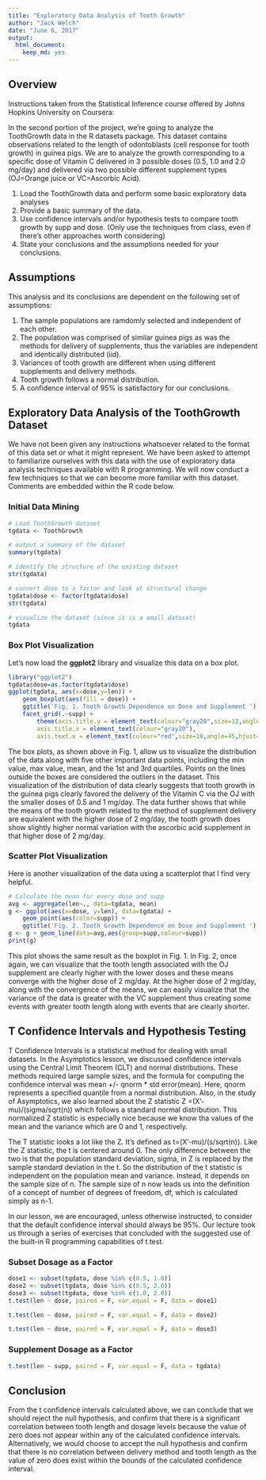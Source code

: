 ```yaml
---
title: "Exploratory Data Analysis of Tooth Growth"
author: "Jack Welch"
date: "June 6, 2017"
output:
  html_document:
    keep_md: yes
---
```


## Overview

Instructions taken from the Statistical Inference course offered by Johns Hopkins University on Coursera:

In the second portion of the project, we're going to analyze the ToothGrowth data in the R datasets package.  This dataset contains observations related to the length of odontoblasts (cell response for tooth growth) in guinea pigs.  We are to analyze the growth corresponding to a specific dose of Vitamin C delivered in 3 possible doses (0.5, 1.0 and 2.0 mg/day) and delivered via two possible different supplement types (OJ=Orange juice or VC=Ascorbic Acid).

1. Load the ToothGrowth data and perform some basic exploratory data analyses
2. Provide a basic summary of the data.
3. Use confidence intervals and/or hypothesis tests to compare tooth growth by supp and dose. (Only use the techniques from class, even if there's other approaches worth considering)
4. State your conclusions and the assumptions needed for your conclusions.

## Assumptions

This analysis and its conclusions are dependent on the following set of assumptions:

1. The sample populations are ramdomly selected and independent of each other.
2. The population was comprised of similar guinea pigs as was the methods for delivery of supplements, thus the variables are independent and identically distributed (iid).
3. Variances of tooth growth are different when using different supplements and delivery methods.
4. Tooth growth follows a normal distribution.
5. A confidence interval of 95% is satisfactory for our conclusions.

## Exploratory Data Analysis of the ToothGrowth Dataset

We have not been given any instructions whatsoever related to the format of this data set or what it might represent.  We have been asked to attempt to familiarize ourselves with this data with the use of exploratory data analysis techniques available with R programming.  We will now conduct a few techniques so that we can become more familiar with this dataset.  Comments are embedded within the R code below.

### Initial Data Mining

```r
# Load ToothGrowth dataset
tgdata <- ToothGrowth

# output a summary of the dataset
summary(tgdata)

# identify the structure of the existing dataset
str(tgdata)

# convert dose to a factor and look at structural change
tgdata$dose <- factor(tgdata$dose)
str(tgdata)

# visualize the dataset (since it is a small dataset)
tgdata

```

### Box Plot Visualization

Let's now load the **ggplot2** library and visualize this data on a box plot.


```r
library("ggplot2")
tgdata$dose=as.factor(tgdata$dose)
ggplot(tgdata, aes(x=dose,y=len)) + 
    geom_boxplot(aes(fill = dose)) + 
    ggtitle('Fig. 1. Tooth Growth Dependence on Dose and Supplement ') + 
    facet_grid(.~supp) + 
        theme(axis.title.y = element_text(colour="gray20",size=12,angle=90,hjust=.5,vjust=1),
        axis.title.x = element_text(colour="gray20"),
        axis.text.x = element_text(colour="red",size=10,angle=45,hjust=.5, vjust=.5))

```

The box plots, as shown above in Fig. 1, allow us to visualize the distribution of the data along with five other important data points, including the min value, max value, mean, and the 1st and 3rd quartiles.  Points on the lines outside the boxes are considered the outliers in the dataset.  This visualization of the distribution of data clearly suggests that tooth growth in the guinea pigs clearly favored the delivery of the Vitamin C via the OJ with the smaller doses of 0.5 and 1 mg/day. The data further shows that while the means of the tooth growth related to the method of supplement delivery are equivalent with the higher dose of 2 mg/day, the tooth growth does show slightly higher normal variation with the ascorbic acid supplement in that higher dose of 2 mg/day.

### Scatter Plot Visualization

Here is another visualization of the data using a scatterplot that I find very helpful.  

```r
# Calculate the mean for every dose and supp
avg <- aggregate(len~., data=tgdata, mean)
g <- ggplot(aes(x=dose, y=len), data=tgdata) + 
    geom_point(aes(color=supp)) +
    ggtitle('Fig. 2. Tooth Growth Dependence on Dose and Supplement ')
g <- g + geom_line(data=avg,aes(group=supp,colour=supp))
print(g)

```

This plot shows the same result as the boxplot in Fig. 1. In Fig. 2, once again, we can visualize that the tooth length associated with the OJ supplement are clearly higher with the lower doses and these means converge with the higher dose of 2 mg/day.  At the higher dose of 2 mg/day, along with the convergence of the means, we can easily visualize that the variance of the data is greater with the VC supplement thus creating some events with greater tooth length along with events that are clearly shorter.

## T Confidence Intervals and Hypothesis Testing

T Confidence Intervals is a statistical method for dealing with small datasets. In the Asymptotics lesson, we discussed confidence intervals using the Central Limit Theorem (CLT) and normal distributions.  These methods required large sample sizes, and the formula for computing the confidence interval was mean +/- qnorm * std error(mean).  Here, qnorm represents a specified quantile from a normal distribution.  Also, in the study of Asymptotics, we also learned about the Z statistic Z =(X'-mu)/(sigma/sqrt(n)) which follows a standard normal distribution.  This normalized Z statistic is especially nice because we know tha values of the mean and the variance which are 0 and 1, respectively.

The T statistic looks a lot like the Z.  It's defined as t=(X'-mu)/(s/sqrt(n)).  Like the Z statistic, the t is centered around 0.  The only difference between the two is that the population standard deviation, sigma, in Z is replaced by the sample standard deviation in the t.  So the distribution of the t statistic is independent on the population mean and variance.  Instead, it depends on the sample size of n.  The sample size of n now leads us into the definition of a concept of number of degrees of freedom, df, which is calculated simply as n-1.

In our lesson, we are encouraged, unless otherwise instructed, to consider that the default confidence interval should always be 95%.  Our lecture took us through a series of exercises that concluded with the suggested use of the built-in R programming capabilities of t.test.

### Subset Dosage as a Factor

```r
dose1 <- subset(tgdata, dose %in% c(0.5, 1.0))
dose2 <- subset(tgdata, dose %in% c(0.5, 2.0))
dose3 <- subset(tgdata, dose %in% c(1.0, 2.0))
t.test(len ~ dose, paired = F, var.equal = F, data = dose1)
```

```r
t.test(len ~ dose, paired = F, var.equal = F, data = dose2)
```

```r
t.test(len ~ dose, paired = F, var.equal = F, data = dose3)
```

### Supplement Dosage as a Factor

```r
t.test(len ~ supp, paired = F, var.equal = F, data = tgdata)
```

## Conclusion

From the t confidence intervals calculated above, we can conclude that we should reject the null hypothesis, and confirm that there is a significant correlation between tooth length and dosage levels because the value of zero does not appear within any of the calculated confidence intervals. Alternatively, we would choose to accept the null hypothesis and confirm that there is no correlation between delivery method and tooth length as the value of zero does exist within the bounds of the calculated confidence interval.
